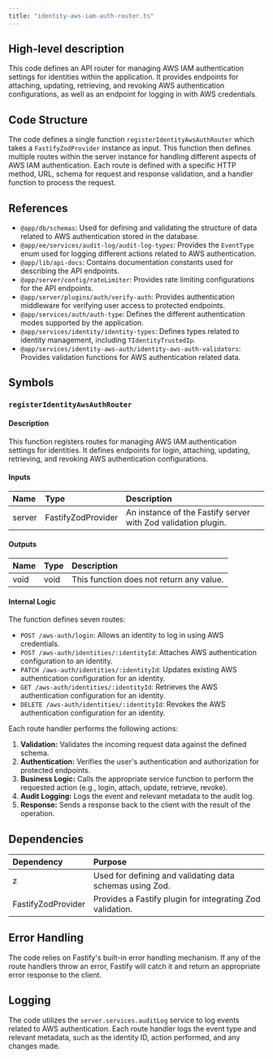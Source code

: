 ```yaml
---
title: "identity-aws-iam-auth-router.ts"
---
```


## High-level description
This code defines an API router for managing AWS IAM authentication settings for identities within the application. It provides endpoints for attaching, updating, retrieving, and revoking AWS authentication configurations, as well as an endpoint for logging in with AWS credentials.

## Code Structure
The code defines a single function `registerIdentityAwsAuthRouter` which takes a `FastifyZodProvider` instance as input. This function then defines multiple routes within the server instance for handling different aspects of AWS IAM authentication. Each route is defined with a specific HTTP method, URL, schema for request and response validation, and a handler function to process the request.

## References
- `@app/db/schemas`: Used for defining and validating the structure of data related to AWS authentication stored in the database.
- `@app/ee/services/audit-log/audit-log-types`: Provides the `EventType` enum used for logging different actions related to AWS authentication.
- `@app/lib/api-docs`: Contains documentation constants used for describing the API endpoints.
- `@app/server/config/rateLimiter`: Provides rate limiting configurations for the API endpoints.
- `@app/server/plugins/auth/verify-auth`: Provides authentication middleware for verifying user access to protected endpoints.
- `@app/services/auth/auth-type`: Defines the different authentication modes supported by the application.
- `@app/services/identity/identity-types`: Defines types related to identity management, including `TIdentityTrustedIp`.
- `@app/services/identity-aws-auth/identity-aws-auth-validators`: Provides validation functions for AWS authentication related data.

## Symbols

### `registerIdentityAwsAuthRouter`
#### Description
This function registers routes for managing AWS IAM authentication settings for identities. It defines endpoints for login, attaching, updating, retrieving, and revoking AWS authentication configurations.

#### Inputs
| Name | Type | Description |
|:-----|:-----|:------------|
| server | FastifyZodProvider | An instance of the Fastify server with Zod validation plugin. |

#### Outputs
| Name | Type | Description |
|:-----|:-----|:------------|
| void | void | This function does not return any value. |

#### Internal Logic
The function defines seven routes:
- `POST /aws-auth/login`: Allows an identity to log in using AWS credentials.
- `POST /aws-auth/identities/:identityId`: Attaches AWS authentication configuration to an identity.
- `PATCH /aws-auth/identities/:identityId`: Updates existing AWS authentication configuration for an identity.
- `GET /aws-auth/identities/:identityId`: Retrieves the AWS authentication configuration for an identity.
- `DELETE /aws-auth/identities/:identityId`: Revokes the AWS authentication configuration for an identity.

Each route handler performs the following actions:
1. **Validation:** Validates the incoming request data against the defined schema.
2. **Authentication:** Verifies the user's authentication and authorization for protected endpoints.
3. **Business Logic:** Calls the appropriate service function to perform the requested action (e.g., login, attach, update, retrieve, revoke).
4. **Audit Logging:** Logs the event and relevant metadata to the audit log.
5. **Response:** Sends a response back to the client with the result of the operation.

## Dependencies
| Dependency | Purpose |
|:-----------|:--------|
| z | Used for defining and validating data schemas using Zod. |
| FastifyZodProvider | Provides a Fastify plugin for integrating Zod validation. |

## Error Handling
The code relies on Fastify's built-in error handling mechanism. If any of the route handlers throw an error, Fastify will catch it and return an appropriate error response to the client.

## Logging
The code utilizes the `server.services.auditLog` service to log events related to AWS authentication. Each route handler logs the event type and relevant metadata, such as the identity ID, action performed, and any changes made.

